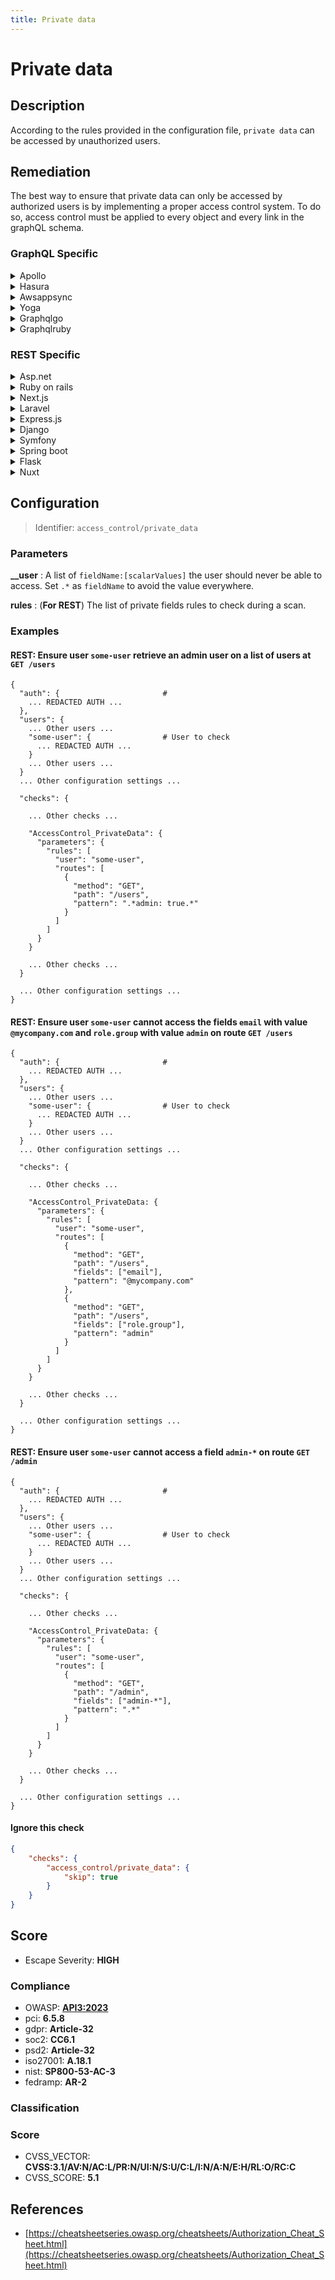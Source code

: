 ```yaml
---
title: Private data
---
```


# Private data

## Description

According to the rules provided in the configuration file, `private data` can be accessed by unauthorized users.


## Remediation

The best way to ensure that private data can only be accessed by authorized users is by implementing a proper access control system.
To do so, access control must be applied to every object and every link in the graphQL schema.



### GraphQL Specific

<details>
    <summary>Apollo</summary>

See [Apollo's Access Control documentation](https://www.apollographql.com/docs/apollo-server/security/authentication/#in-resolvers). For large scale applications, you'll want to use a specific package like [GraphQL Shield](https://github.com/maticzav/graphql-shield) for quick and easy Access Control management.

</details>

<details>
    <summary>Hasura</summary>

See Hasura's detailed [documentation for Authorization Management](https://hasura.io/docs/latest/graphql/core/auth/authorization/permission-rules/).

</details>

<details>
    <summary>Awsappsync</summary>

Appsync provides several methods for protecting critical information. - To learn more on implementing fine-grained access control, head over to https://docs.aws.amazon.com/appsync/latest/devguide/security-authz.html#fine-grained-access-control.

</details>

<details>
    <summary>Yoga</summary>

Ensure that Yoga server implements proper authentication and authorization checks. Use middleware for access control and validate user permissions.

</details>

<details>
    <summary>Graphqlgo</summary>

Use the graphql-go library to implement authentication and authorization middleware to protect private data.

</details>

<details>
    <summary>Graphqlruby</summary>

In GraphQL-Ruby, use the `authorized?` method to check if a user is allowed to access a given field or object.

</details>


### REST Specific

<details>
    <summary>Asp.net</summary>

Use ASP.NET Core's built-in authorization features to protect endpoints. Apply the [Authorize] attribute to controllers or actions.

</details>

<details>
    <summary>Ruby on rails</summary>

In Ruby on Rails, use `before_action` to check for a logged-in user and `current_user` to check for permissions.

</details>

<details>
    <summary>Next.js</summary>

Secure API routes in Next.js by checking the user's session or token in the API route and returning an error if unauthorized.

</details>

<details>
    <summary>Laravel</summary>

Use Laravel's middleware for route protection and policies for authorization logic.

</details>

<details>
    <summary>Express.js</summary>

Implement middleware in Express.js to verify authentication tokens and user permissions before processing a request.

</details>

<details>
    <summary>Django</summary>

In Django, use decorators like `@login_required` for function-based views or `LoginRequiredMixin` for class-based views to protect views.

</details>

<details>
    <summary>Symfony</summary>

Utilize Symfony's security component to set up access control in `security.yaml` and use annotations to secure controller methods.

</details>

<details>
    <summary>Spring boot</summary>

In Spring Boot, secure endpoints using Spring Security. Configure HTTP security and method security to restrict access.

</details>

<details>
    <summary>Flask</summary>

For Flask, use the `@login_required` decorator from Flask-Login to protect routes, and check user permissions manually.

</details>

<details>
    <summary>Nuxt</summary>

In Nuxt.js, use middleware to check if the user is authenticated before rendering a page or processing an API request.

</details>

## Configuration

> Identifier: `access_control/private_data`

### Parameters


**__user** : A list of `fieldName:[scalarValues]` the user should never be able to access. Set `.*` as `fieldName` to avoid the value everywhere.


**rules** : (**For REST**) The list of private fields rules to check during a scan.





### Examples



#### **REST:** Ensure user `some-user` retrieve an admin user on a list of users at `GET /users`

```
{
  "auth": {                       #
    ... REDACTED AUTH ...
  },
  "users": {
    ... Other users ...
    "some-user": {                # User to check
      ... REDACTED AUTH ...
    }
    ... Other users ...
  }
  ... Other configuration settings ...

  "checks": {

    ... Other checks ...

    "AccessControl_PrivateData": {
      "parameters": {
        "rules": [
          "user": "some-user",
          "routes": [
            {
              "method": "GET",
              "path": "/users",
              "pattern": ".*admin: true.*"
            }
          ]
        ]
      }
    }

    ... Other checks ...
  }

  ... Other configuration settings ...
}
```




#### **REST:** Ensure user `some-user` cannot access the fields `email` with value `@mycompany.com` and `role.group` with value `admin` on route `GET /users`

```
{
  "auth": {                       #
    ... REDACTED AUTH ...
  },
  "users": {
    ... Other users ...
    "some-user": {                # User to check
      ... REDACTED AUTH ...
    }
    ... Other users ...
  }
  ... Other configuration settings ...

  "checks": {

    ... Other checks ...

    "AccessControl_PrivateData: {
      "parameters": {
        "rules": [
          "user": "some-user",
          "routes": [
            {
              "method": "GET",
              "path": "/users",
              "fields": ["email"],
              "pattern": "@mycompany.com"
            },
            {
              "method": "GET",
              "path": "/users",
              "fields": ["role.group"],
              "pattern": "admin"
            }
          ]
        ]
      }
    }

    ... Other checks ...
  }

  ... Other configuration settings ...
}
```




#### **REST:** Ensure user `some-user` cannot access a field `admin-*` on route `GET /admin`

```
{
  "auth": {                       #
    ... REDACTED AUTH ...
  },
  "users": {
    ... Other users ...
    "some-user": {                # User to check
      ... REDACTED AUTH ...
    }
    ... Other users ...
  }
  ... Other configuration settings ...

  "checks": {

    ... Other checks ...

    "AccessControl_PrivateData: {
      "parameters": {
        "rules": [
          "user": "some-user",
          "routes": [
            {
              "method": "GET",
              "path": "/admin",
              "fields": ["admin-*"],
              "pattern": ".*"
            }
          ]
        ]
      }
    }

    ... Other checks ...
  }

  ... Other configuration settings ...
}
```




#### Ignore this check

```json
{
    "checks": {
        "access_control/private_data": {
            "skip": true
        }
    }
}
```




## Score

- Escape Severity: **<span className="high-severity">HIGH</span>**

### Compliance

- OWASP: **[API3:2023](https://github.com/OWASP/API-Security/blob/master/editions/2023/en/0xa3-broken-object-property-level-authorization.md)**
- pci: **6.5.8**
- gdpr: **Article-32**
- soc2: **CC6.1**
- psd2: **Article-32**
- iso27001: **A.18.1**
- nist: **SP800-53-AC-3**
- fedramp: **AR-2**

### Classification






### Score

- CVSS_VECTOR: **CVSS:3.1/AV:N/AC:L/PR:N/UI:N/S:U/C:L/I:N/A:N/E:H/RL:O/RC:C**
- CVSS_SCORE: **5.1**

## References

- [https://cheatsheetseries.owasp.org/cheatsheets/Authorization_Cheat_Sheet.html](https://cheatsheetseries.owasp.org/cheatsheets/Authorization_Cheat_Sheet.html)
  